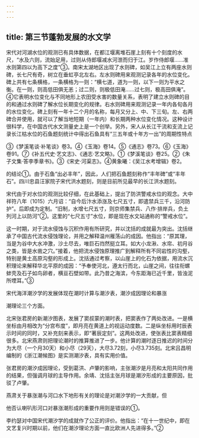 ```yaml
---
---
---
```

title: 第三节蓬勃发展的水文学
---



宋代对河湖水位的观测已有具体数据，在都江堰离堆石崖上刻有十个刻度的水尺，“水及六则，流始足用，过则从侍郎堰减水河泄而归于江。岁作侍郎堰……准水则第四以为高下之度”③。南宋太湖地区出现了水则碑，如吴江上立有两座水则碑，长七尺有奇，树立在垂虹亭北左右。左水则碑用来观测记录各年的水位变化。碑上共有七条横格，一条横格为一则：“横七道，道为一则，以下一则为平水之衡。在一则，则高低田俱无恙；过二则，则极低田淹……过七则，极高田俱淹”。④它表明水位变化与不同地形上农田受水害的数量关系，表明了建立水则碑的目的和通过水则碑了解水位长期变化的规律。右水则碑用来观测记录一年内各旬各月的水位变化。碑上刻有一年十二个月的名称，每月又分上、中、下三旬。左、右两碑合并使用，就可以了解当地短期（一年内）和长期两种水位变化情况。这种设计很科学，在中国古代水文测量史上是一个创举。另外，宋人从长江干流和支流上记录长江枯水位的石鱼题刻统计中得出石鱼具有“三五年或十年方一出”的周期性特点

③《梦溪笔谈·补笔谈》卷3。④《玉海》卷14。⑤《通志》卷73。⑥《玉海》卷91。⑦《补五代史·艺文志》、《通志·艺文略》。①《梦溪笔谈》卷25。②《朱子文集·答李季章书》。③《宋史·河渠志》。④黄象曦：《吴江水考增辑》卷2。

的结论①。由于石鱼“出必丰年”，因此，人们把石鱼题刻称作“丰年碑”或“丰年石”。四川忠县汪家院子宋代洪水题刻，则是目前所见最早的长江洪水题刻。

宋代由于对水位的观测比较仔细，在此基础上，提出了防洪警戒水位的观念。大中祥符八年（1015）六月诏：“自今后汴水添涨及七尺五寸，即遣禁兵三千，沿河防护”。后即成为定制。“旧制，水增七尺五寸，则京师集禁兵、八作·排岸兵，负土列河上以防河”②。这里的“七尺五寸”水位，即是现在水文站通称的“警戒水位”。

这一时期，对于流水侵蚀与沉积作用有所研究，并以沈括的成就最为突出。沈括继承了中国古代流水侵蚀理论，并用之解释温州雁荡山的成因。他指出：“原其理，当是为谷中大水冲激，沙土尽去，唯巨石岿然挺立耳。如大小龙湫、水帘、初月谷之类，皆是水凿之穴。”接着，他把流水侵蚀原理推广到解释所有不同岩性的沟壑，特别是黄土高原沟壑的形成上。沈括通过考察，以山崖上的化石为依据，用流水沉积理论来解释华北平原的成因：“予奉使河北，遵太行而北，山崖之间，往往衔螺蚌壳及石子如鸟卵者，横亘石壁如带。此乃昔之海滨，今东距海已近千里，皆浊泥所堙耳。”③

宋代海洋潮汐学的发展体现在潮时计算与潮汐表，潮汐成因理论和暴涨

潮理论三个方面。

北宋张君房的新潮汐图表，发展了窦叔蒙的潮时表，把窦表作了两处改进。一是横坐标由月相改为“分宫布度”，即月亮在黄道上的视运动度数。二是纵坐标用时辰表示时间的同时，又补充刻来表示，即“著辰定刻”。这两处改进，使张表比窦表精细很多。北宋燕肃则把理论潮时的推算推进了一步。他计算的潮时逐日推迟的时间分为大尽（一个月30天）和小尽（29天），大尽3.72刻，小尽3.735刻。北宋吕昌明编制的《浙江潮候图》是实测潮汐表，具有实用价值。

张君房的潮汐成因理论，受到葛洪、卢肇的影响，主张潮汐是月亮和太阳共同作用的结果，但强调月球的主导作用。余靖、沈括主张月球是潮汐形成的主要原因，批驳了卢肇。

燕肃关于暴涨潮与河口水下地形有关的理论是对潮汐学的一大贡献，但

他否认喇叭形河口对暴涨潮形成的重要作用则是错误的①。

李约瑟对中国宋代潮汐学的成就作了公正的评价。他指出：“在十一世纪中，即在文艺复兴时期以前，他们在潮汐理论方面一直比欧洲人先进得多。”②